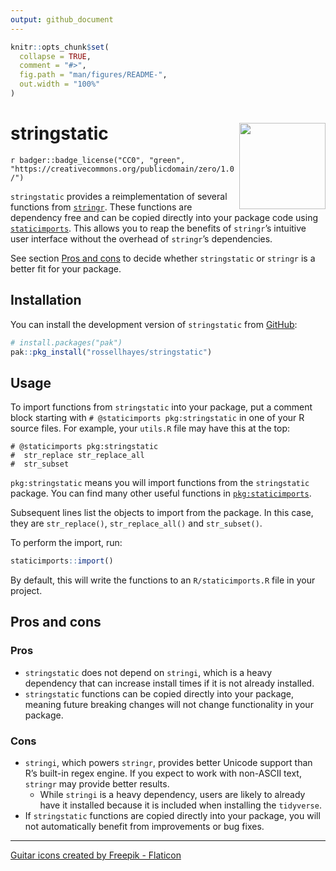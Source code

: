 ```yaml
---
output: github_document
---
```


<!-- README.md is generated from README.Rmd. Please edit that file -->

```r
knitr::opts_chunk$set(
  collapse = TRUE,
  comment = "#>",
  fig.path = "man/figures/README-",
  out.width = "100%"
)
```

# stringstatic <img src="man/figures/logo.png?raw=TRUE" align="right" height="138" />

<!-- badges: start -->
`r badger::badge_license("CC0", "green", "https://creativecommons.org/publicdomain/zero/1.0/")`
<!-- badges: end -->

`stringstatic` provides a reimplementation of several functions from [`stringr`](https://stringr.tidyverse.org/).
These functions are dependency free and can be copied directly into your package code using [`staticimports`](https://github.com/wch/staticimports).
This allows you to reap the benefits of `stringr`'s intuitive user interface without the overhead of `stringr`'s dependencies.

See section [Pros and cons](#pros-and-cons) to decide whether `stringstatic` or `stringr` is a better fit for your package.

## Installation

You can install the development version of `stringstatic` from [GitHub](https://github.com/rossellhayes/stringstatic):

``` r
# install.packages("pak")
pak::pkg_install("rossellhayes/stringstatic")
```

## Usage

To import functions from `stringstatic` into your package, put a comment block starting with `# @staticimports pkg:stringstatic` in one of your R source files.
For example, your `utils.R` file may have this at the top:

```
# @staticimports pkg:stringstatic
#  str_replace str_replace_all
#  str_subset
```

`pkg:stringstatic` means you will import functions from the `stringstatic` package.
You can find many other useful functions in [`pkg:staticimports`](https://github.com/wch/staticimports).

Subsequent lines list the objects to import from the package.
In this case, they are `str_replace()`, `str_replace_all()` and `str_subset()`.

To perform the import, run:

```r
staticimports::import()
```

By default, this will write the functions to an `R/staticimports.R` file in your project.

## Pros and cons

### Pros

- `stringstatic` does not depend on `stringi`, which is a heavy dependency that can increase install times if it is not already installed.
- `stringstatic` functions can be copied directly into your package, meaning future breaking changes will not change functionality in your package.

### Cons

- `stringi`, which powers `stringr`, provides better Unicode support than R's built-in regex engine.
If you expect to work with non-ASCII text, `stringr` may provide better results.
	- While `stringi` is a heavy dependency, users are likely to already have it installed because it is included when installing the `tidyverse`.
- If `stringstatic` functions are copied directly into your package, you will not automatically benefit from improvements or bug fixes.

---
<a href="https://www.flaticon.com/free-icons/guitar" title="guitar icons">Guitar icons created by Freepik - Flaticon</a>
